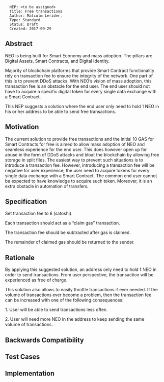 <pre>
  NEP: <to be assigned>
  Title: Free transactions
  Author: Malcolm Lerider, 
  Type: Standard
  Status: Draft
  Created: 2017-09-29
</pre>

==Abstract==

NEO is being built for Smart Economy and mass adoption. The pillars are Digital Assets, Smart Contracts, and Digital Identity.  

Majority of blockchain platforms that provide Smart Contract functionality rely on transaction fee to ensure the integrity of the network. One part of this is to prevent DDoS attacks. With NEO’s vision of mass adoption, this transaction fee is an obstacle for the end user. The end user should not have to acquire a specific digital token for every single data exchange with a Smart Contract.  

This NEP suggests a solution where the end user only need to hold 1 NEO in his or her address to be able to send free transactions.  


==Motivation==

The current solution to provide free transactions and the initial 10 GAS for Smart Contracts for free is aimed to allow mass adoption of NEO and seamless experience for the end user. This does however open up for abuse in the form of DDoS attacks and bloat the blockchain by allowing free storage in split files. The easiest way to prevent such situations is to introduce a transaction fee. However, introducing a transaction fee will be negative for user experience; the user need to acquire tokens for every single data exchange with a Smart Contract. The common end user cannot be expected to have knowledge to acquire such token. Moreover, it is an extra obstacle in automation of transfers.  

==Specification==

Set transaction fee to 8 (satoshi).  

Each transaction should act as a “claim gas” transaction.  

The transaction fee should be subtracted after gas is claimed.  

The remainder of claimed gas should be returned to the sender.  



==Rationale==

By applying this suggested solution, an address only need to hold 1 NEO in order to send transactions. From user perspective, the transaction will be experienced as free of charge.  

This solution also allows to easily throttle transactions if ever needed. If the volume of transactions ever become a problem, then the transaction fee can be increased with one of the following consequences:  

1. User will be able to send transactions less often.  

2. User will need more NEO in the address to keep sending the same volume of transactions.  


==Backwards Compatibility==


==Test Cases==


==Implementation==

